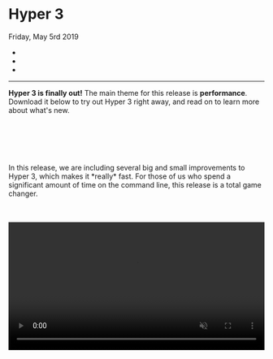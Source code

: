 
<div className="heading">
  <h1>Hyper 3</h1>
  <time datetime="2019-05-05">Friday, May 5rd 2019</time>
</div>

<ul className="authors">
  <li>
    <Author
      data={{
        name: 'Test Ing',
        handle: '@testing_',
        thumbnail: 'https://zeit.co/api/www/avatar/?u=hharnisc&s=160',
        url: 'https://twitter.com/testing_'
      }}
    />
  </li>
  <li>
    <Author
      data={{
        name: 'Test Ing',
        handle: '@testing_',
        thumbnail: 'https://zeit.co/api/www/avatar/?u=hharnisc&s=160',
        url: 'https://twitter.com/testing_'
      }}
    />
  </li>
  <li>
    <Author
      data={{
        name: 'Test Ing',
        handle: '@testing_',
        thumbnail: 'https://zeit.co/api/www/avatar/?u=hharnisc&s=160',
        url: 'https://twitter.com/testing_'
      }}
    />
  </li>
</ul>

<hr />

**Hyper 3 is finally out!** The main theme for this release is **performance**.
Download it below to try out Hyper 3 right away, and read on to learn more about
what's new.

<br/>
<br/>

<div>
  <DownloadButton />
  <style jsx>
    {`
      div {
        display: flex;
        justify-content: center;
      }
    `}
  </style>
</div>
<br/>
<br/>
<p>
In this release, we are including several big and small improvements to Hyper 3,
which makes it *really* fast. For those of us who spend a significant amount of
time on the command line, this release is a total game changer.
</p>

<br/>
<br/>
<video
    id="vid"
    src="static/v2-vs-v3.mp4"
    className="oversize"
    width="100%"
    autoPlay
    loop
    muted
    />
 <br/>
 <div style={{ display: 'flex', justifyContent: 'space-around', margin: '15px 0px 0px 0px' }}>
    <div>Hyper 2</div>
    <div>Hyper 3</div>
</div>
<br/>
<br/>

## Getting There

Looking back, for this release, an interesting realisation for our team was the
short time from "let's make this thing faster", to "Holy shell! That's fast!"/

The great thing about building on the web platform, is that tools are efficient and mature ?
in this case, the DevTools profiler was integral to our process.
The DevTools profiler kept our workflow efficient. We continuously captured CPU
profiles to discover bottlenecks and focused only on the issues that mattered.

Below, we revisit some of the important changes that were shipped in this release:

<br/>
<br/>
<h3>WebGL Renderer</h3>

The WebGL renderer is the piece of code that draws actual pixels on the screen based on the state of the terminal.
The original Hyper renderer used the DOM ? a flexible approach (thanks to CSS), but slow.

Hyper 2 improved upon this by switching from `hterm` to `xterm.js` and its
canvas-based renderer, which made it much faster. We knew it was
possible to deliver faster performance by completely rewriting the renderer using
[WebGL](https://developer.mozilla.org/en-US/docs/Web/API/WebGL_API).
By a fortunate coincidence, as we were figuring that out for Hyper 3,
[@Tyriar](https://github.com/tyriar) (from `xterm.js` and `VSCode` fame), [just returned from a "vacation"](https://twitter.com/Tyriar/status/1064932797016489984)
where he happened to be write a shiny new WebGL renderer. Isn't the open source
community just amazing?

We immediately merged @Tyriar's branch onto a test fork, and well,
it ran circles around Hyper 2. Thanks [@Tyriar](https://twitter.com/Tyriar)!

Currently, there are minor limitations with this renderer (selection is always black-and-white,
and you can't have more than 16 terminals visible simultaneously) but we think the performance
benefits vastly outweigh them.

The new renderer is still work-in-progress, so you can expect further improvements in the near future.

<br/>
<br/>
<h3>IPC Batching</h3>

We discovered was that commands that were very verbose would cause
Hyper to temporarily choke for a few seconds. For example,
running `find ~` would cause Hyper to:

- Run painfully slow for ~5 seconds (at ~1 frame-per-second)
- Suddenly get faster (at ~15 frames-per-second) and finish printing everything in ~10 seconds.

Digging within the CPU profile, we noticed that the "renderer" process was
spending most of its time handling an overwhelming amount of messages coming
in from the main process.

<Image  width={1756 / 2.5} height={1038 / 2.5} src="../../static/batching.svg"/>
<Caption>
  It is easy to see the difference between Hyper 2 and 3.
  <br/>
  The pink segments represent the time spent in processing IPC, instead of parsing
  or rendering.
</Caption>

Electron uses a multi-process architecture where each window runs on its own separate
process called a "renderer" process.
Additionally, there's one Node.js-based "main" process that communicates directly with
the underlying OS. In order for terminal data to be rendered by Hyper, it must
be passed from the main process to the renderer process using IPC (Inter-Process
Communication).

**Node's IPC, unfortunately, comes with a non-trivial amount of overhead.**
Messages are sent back and forth as **JSON strings**, which must be encoded on
one side and decoded on the other. Not only that, receiving data through IPC is
an async operation and thus queued in v8's event loop. Yielding back to the
event loop each time after processing small messages made matters worse
This repeated IPC caused thrashing when processing bursts of text, like running `cat` on a large file (see upper profile
above).

To mitigate this problem, we came up with a simple solution: batch data into larger chunks
before sending them to the renderer process. IPC batching reduces the number of
messages for verbose commands significantly and allows the renderer to focus on,
well, rendering.
One important consideration was to **batch as much data as possible to reduce the IPC
overhead, but not too much as to introduce perceivable latency**.
With this approach, the renderer process now spends most of its time doing
terminal emulation and rendering instead of processing a IPC messages.
The outcome is a much smoother, and faster terminal.

On a similar vein, we're also testing a new approach to [decide how much data
is parsed](https://github.com/zeit/xterm.js/pull/4/files) before yielding to the
renderer. The idea is to prevent skipped frames for a more responsive terminal.

<br/>
<br/>

<h3>Electron v3</h3>

Hyper 3 bumps the underlying Electron from v1 to v3. We also
tested v4, but a [regression in the Canvas
API](https://bugs.chromium.org/p/chromium/issues/detail?id=683994#c35) forced us
to stay on v3. The upgrade brings in newer versions of V8 and Node.js, and
their corresponding bug fixes.

<br/>
<br/>
<h3>Faster Startup Time</h3>
Hyper 3 improves startup time by creating the first *pseudoterminal (pty)* as
soon as possible. A pty is a facility provided by operating systems to allow programs such as
Hyper to emulate terminals.

In previous versions, Hyper would wait for the Chromium window to open, for
the window to send an "I'm ready" message, and _only then_ create the pty.
As it turns out, those two activities require a substantial amount of time, but
can be done in parallel.

Hyper 3 starts initializing both at the same time, so by the time the window says "I'm ready", the pty
is already warmed-up and ready to be consumed. This gives Hyper 3 a decent boost in launch time
(about 150ms on Linux, potentially better on other platforms).

<br/>
<br/>

<h3>Emoji Support</h3>

If you're on MacOS, you can now press `Command + Control + Space` to get the
emoji popup and [jazz up those commit messages](https://gitmoji.carloscuesta.me/), (or for anything else really, we ?
emoji).

<Image src="../../static/emoji.png" width={1208 / 2.5} height={740 / 2.5}/>
<br/>
<br/>

## The Road Ahead

Terminals have existed since the 60s, and have been a powerful tool in our workflows.
Their flexibility guarantees that they will remain relevant for years to
come. [We're in for the long haul](https://twitter.com/rauchg/status/1074381303506587650).

Hyper is a new kind of terminal, built on top of web technology, with a focus on
extensibility. This opens new possibilities that can make the CLI experience
[more productive](https://github.com/chabou/hyper-pane) (and [fun](https://github.com/Aaronius/hyper-cat))!

We're excited to keep improving Hyper, both in terms of performance and
capabilities ? there's a lot to do. Hyper is completely open source, and we welcome your
[involvement and contribution](https://github.com/zeit/hyper).

<br/>
<br/>

## Acknowledgments

We're genuinely thankful for our open source communities. We're not saying this only because
we are building on top of an incredible set of open source libraries, but also because we find
the helpful ethos of the community very touching.

As soon as the xterm.js folks heard we were working on performance, they jumped right in and helped us with
feedback and several initiatives they had on their side. We would like to extend huge thanks to [@Tyriar](https://github.com/tyriar),
[@Jerch](https://github.com/jerch) and
[@Stanzilla](https://github.com/stanzilla) for their contribution and feedback.

<br/>
<br/>
